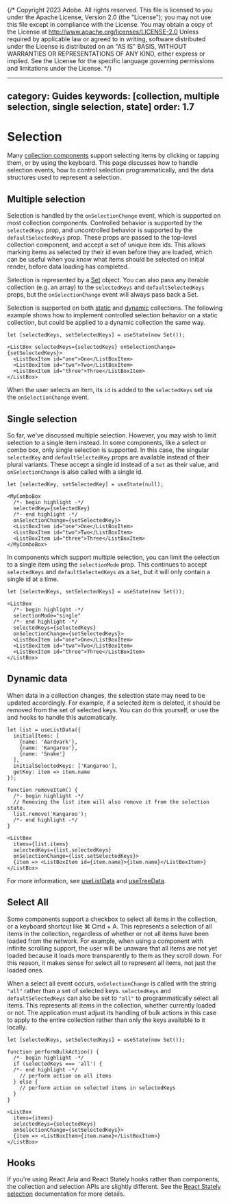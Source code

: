 {/* Copyright 2023 Adobe. All rights reserved.
This file is licensed to you under the Apache License, Version 2.0 (the "License");
you may not use this file except in compliance with the License. You may obtain a copy
of the License at http://www.apache.org/licenses/LICENSE-2.0
Unless required by applicable law or agreed to in writing, software distributed under
the License is distributed on an "AS IS" BASIS, WITHOUT WARRANTIES OR REPRESENTATIONS
OF ANY KIND, either express or implied. See the License for the specific language
governing permissions and limitations under the License. */}



---
category: Guides
keywords: [collection, multiple selection, single selection, state]
order: 1.7
---

# Selection

Many [collection components](collections.html) support selecting items by clicking or tapping them, or by using the keyboard.
This page discusses how to handle selection events, how to control selection programmatically, and the
data structures used to represent a selection.

## Multiple selection

Selection is handled by the `onSelectionChange` event, which is supported on most collection components. Controlled
behavior is supported by the `selectedKeys` prop, and uncontrolled behavior is supported by the `defaultSelectedKeys`
prop. These props are passed to the top-level collection component, and accept a set of unique item ids.
This allows marking items as selected by their id even before they are loaded, which can be useful when you know
what items should be selected on initial render, before data loading has completed.

Selection is represented by a [Set](https://developer.mozilla.org/en-US/docs/Web/JavaScript/Reference/Global_Objects/Set)
object. You can also pass any iterable collection (e.g. an array) to the `selectedKeys` and `defaultSelectedKeys` props,
but the `onSelectionChange` event will always pass back a Set.

Selection is supported on both [static](collections.html#static-collections) and [dynamic](collections.html#dynamic-collections)
collections. The following example shows how to implement controlled selection
behavior on a static collection, but could be applied to a dynamic collection the same way.

```tsx
let [selectedKeys, setSelectedKeys] = useState(new Set());

<ListBox selectedKeys={selectedKeys} onSelectionChange={setSelectedKeys}>
  <ListBoxItem id="one">One</ListBoxItem>
  <ListBoxItem id="two">Two</ListBoxItem>
  <ListBoxItem id="three">Three</ListBoxItem>
</ListBox>
```

When the user selects an item, its `id` is added to the `selectedKeys` set via the `onSelectionChange` event.

## Single selection

So far, we've discussed multiple selection. However, you may wish to limit selection to a single item instead.
In some components, like a select or combo box, only single selection is supported. In this case, the singular
`selectedKey` and `defaultSelectedKey` props are available instead of their plural variants. These accept a
single id instead of a `Set` as their value, and `onSelectionChange` is also called with a single id.

```tsx
let [selectedKey, setSelectedKey] = useState(null);

<MyComboBox
  /*- begin highlight -*/
  selectedKey={selectedKey}
  /*- end highlight -*/
  onSelectionChange={setSelectedKey}>
  <ListBoxItem id="one">One</ListBoxItem>
  <ListBoxItem id="two">Two</ListBoxItem>
  <ListBoxItem id="three">Three</ListBoxItem>
</MyComboBox>
```

In components which support multiple selection, you can limit the selection to a single item using the
`selectionMode` prop. This continues to accept `selectedKeys` and `defaultSelectedKeys` as a `Set`, but it will
only contain a single id at a time.

```tsx
let [selectedKeys, setSelectedKeys] = useState(new Set());

<ListBox
  /*- begin highlight -*/
  selectionMode="single"
  /*- end highlight -*/
  selectedKeys={selectedKeys}
  onSelectionChange={setSelectedKeys}>
  <ListBoxItem id="one">One</ListBoxItem>
  <ListBoxItem id="two">Two</ListBoxItem>
  <ListBoxItem id="three">Three</ListBoxItem>
</ListBox>
```

## Dynamic data

When data in a collection changes, the selection state may need to be updated accordingly. For example, if a selected item is
deleted, it should be removed from the set of selected keys. You can do this yourself, or use the <TypeLink links={dataDocs.links} type={dataDocs.exports.useListData} />
and <TypeLink links={dataDocs.links} type={dataDocs.exports.useTreeData} /> hooks to handle this automatically.

```tsx
let list = useListData({
  initialItems: [
    {name: 'Aardvark'},
    {name: 'Kangaroo'},
    {name: 'Snake'}
  ],
  initialSelectedKeys: ['Kangaroo'],
  getKey: item => item.name
});

function removeItem() {
  /*- begin highlight -*/
  // Removing the list item will also remove it from the selection state.
  list.remove('Kangaroo');
  /*- end highlight -*/
}

<ListBox
  items={list.items}
  selectedKeys={list.selectedKeys}
  onSelectionChange={list.setSelectedKeys}>
  {item => <ListBoxItem id={item.name}>{item.name}</ListBoxItem>}
</ListBox>
```

For more information, see [useListData](useListData.html) and [useTreeData](useTreeData.html).

## Select All

Some components support a checkbox to select all items in the collection, or a keyboard shortcut like <Keyboard>⌘ Cmd</Keyboard> + <Keyboard>A</Keyboard>.
This represents a selection of all items in the collection, regardless of whether or not all items have been loaded from the network.
For example, when using a component with infinite scrolling support, the user will be unaware that all items are not yet loaded because
it loads more transparently to them as they scroll down. For this reason, it makes sense for select all to represent all items, not just
the loaded ones.

When a select all event occurs, `onSelectionChange` is called with the string `"all"` rather than a set of selected keys. `selectedKeys`
and `defaultSelectedKeys` can also be set to `"all"` to programmatically select all items. This represents all items in the collection,
whether currently loaded or not. The application must adjust its handling of bulk actions in this case to apply to the entire collection
rather than only the keys available to it locally.

```tsx
let [selectedKeys, setSelectedKeys] = useState(new Set());

function performBulkAction() {
  /*- begin highlight -*/
  if (selectedKeys === 'all') {
  /*- end highlight -*/
    // perform action on all items
  } else {
    // perform action on selected items in selectedKeys
  }
}

<ListBox
  items={items}
  selectedKeys={selectedKeys}
  onSelectionChange={setSelectedKeys}>
  {item => <ListBoxItem>{item.name}</ListBoxItem>}
</ListBox>
```

## Hooks

If you're using React Aria and React Stately hooks rather than components, the collection and selection APIs are slightly different.
See the [React Stately selection](../react-stately/selection.html) documentation for more details.
